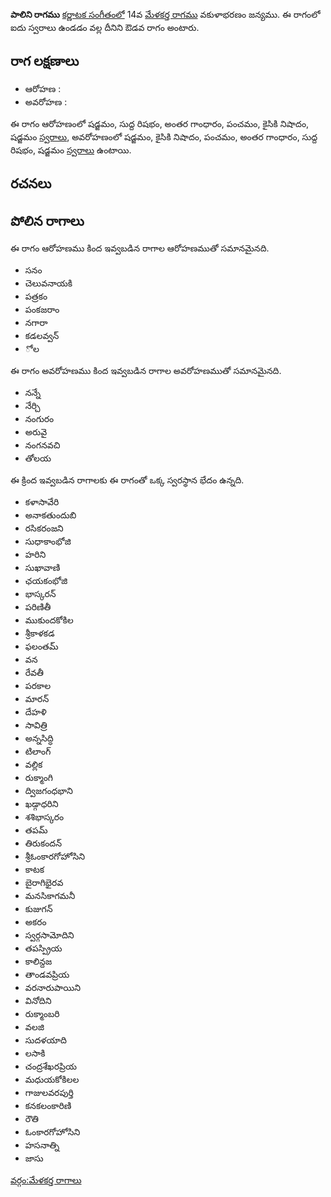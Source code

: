 {{Infobox ragam
	| name          	= పాలిని
	| synonym	    	= 
	| mela          	= 
	| chakra        	= 
	| janaka        	= 
	| type          	= ఔడవ
	| arohanam      	= {{svaraC|S|R1|G3|P|N2|S'}} 
	| avarohanam    	= {{svaraC|S'|N2|P|G3|R1|S}}
	| jeeva         	=
	| chhaya        	=
	| nyasa         	=
	| vishesha      	= 
	| equivalent  		= 
}}
{{కర్ణాటక సంగీత రాగాలు}}
'''పాలిని రాగము''' [[కర్ణాటక సంగీతం]]లో 14వ [[మేళకర్త రాగము]] వకుళాభరణం జన్యము.  ఈ రాగంలో ఐదు స్వరాలు ఉండడం వల్ల దీనిని ఔడవ రాగం అంటారు.


==రాగ లక్షణాలు==


* ఆరోహణ : {{svaraC|S|R1|G3|P|N2|S'}} 
* అవరోహణ : {{svaraC|S'|N2|P|G3|R1|S}}

ఈ రాగం ఆరోహణంలో షడ్జమం, సుద్ద రిషభం, అంతర గాంధారం, పంచమం, కైసికి నిషాదం, షడ్జమం [[స్వరాలు]], అవరోహణంలో షడ్జమం, కైసికి నిషాదం, పంచమం, అంతర గాంధారం, సుద్ద రిషభం, షడ్జమం [[స్వరాలు]] ఉంటాయి.

==రచనలు==



==పోలిన రాగాలు==
ఈ రాగం ఆరోహణము కింద ఇవ్వబడిన రాగాల ఆరోహణముతో సమానమైనది.
* సనం
* చెలువనాయకి
* పత్రకం
* పంకజరాం
* నగారా
* కడలవ్వన్
* ోల

ఈ రాగం అవరోహణము కింద ఇవ్వబడిన రాగాల అవరోహణముతో సమానమైనది.
* నన్నే
* నేర్చి
* నంగురం
* అరువై
* నంగనవచి
* తోలయ

ఈ క్రింద ఇవ్వబడిన రాగాలకు ఈ రాగంతో ఒక్క స్వరస్థాన భేదం ఉన్నది.
* కళాసావేరి
* అనాకతుందుబి
* రసికరంజని
* సుధాకాంభోజి
* హరిని
* సుఖావాణి
* ఛయకంభోజి
* భాస్కరన్
* పరిణితీ
* ముకుందకోకిల
* శ్రీకాళకడ
* ఫలంతమ్
* వన
* రేవతీ
* పరకాల
* మారన్
* దేహళి
* సావిత్రి
* అన్నసిద్ధి
* టిలాంగ్
* వల్లిక
* రుక్మాంగి
* ద్విజగంధభాని
* ఖడ్గాధరిని
* శశిభాస్కరం
* తపమ్
* తిరుకందన్
* శ్రీఓంకారగోహోసిని
* కాటక
* బైరాగిభైరవ
* మనసికాగమనీ
* కుజుగన్
* అకరం
* స్వర్గసామోదిని
* తపస్ప్రియ
* కాలిన్దజ
* తాండవప్రియ
* వరనారుపాయిని
* వినోదిని
* రుక్మాంబరి
* వలజి
* సుదళయాది
* లసాకి
* చంద్రశేఖరప్రియ
* మధుయకోకిలల
* గాజులవరపుర్తి
* కనకలంకారిణి
* రౌతి
* ఓంకారగోహోసిని
* హసనాత్ని
* జాసు



[[వర్గం:మేళకర్త రాగాలు]]